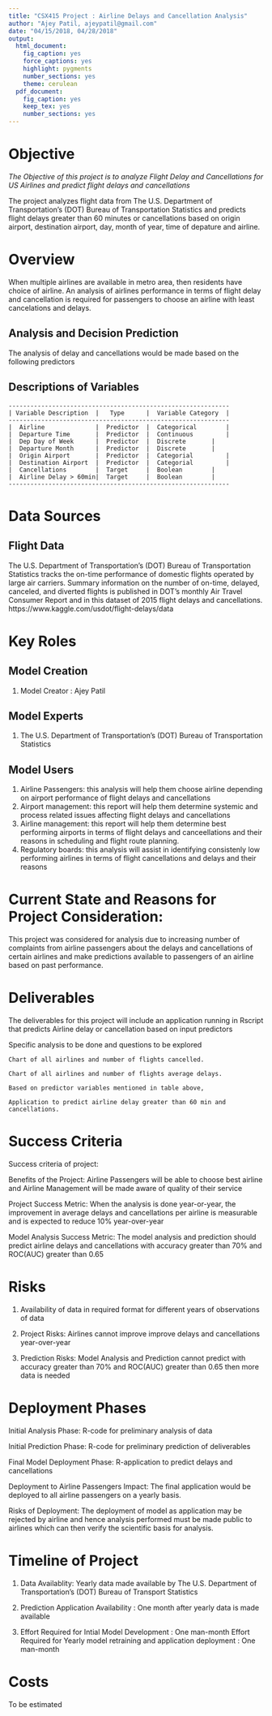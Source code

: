 ```yaml
---
title: "CSX415 Project : Airline Delays and Cancellation Analysis"
author: "Ajey Patil, ajeypatil@gmail.com"
date: "04/15/2018, 04/28/2018"
output:
  html_document:
    fig_caption: yes
    force_captions: yes
    highlight: pygments
    number_sections: yes
    theme: cerulean
  pdf_document:
    fig_caption: yes
    keep_tex: yes
    number_sections: yes
---
```



# Objective

*The Objective of this project is to analyze Flight Delay and Cancellations  for US Airlines and predict flight delays and cancellations *

The project analyzes flight data from The U.S. Department of Transportation's (DOT) Bureau of Transportation Statistics and predicts flight delays greater than 60 minutes or cancellations based on origin airport, destination airport, day, month of year, time of depature and airline.

# Overview

When multiple airlines are available in metro area, then residents have choice of airline. An analysis of airlines performance   in terms of flight delay and cancellation is required for passengers to choose an airline with least cancelations and delays.

## Analysis and Decision Prediction
The analysis of delay and cancellations would be made based on the following predictors

## Descriptions of Variables

    -------------------------------------------------------------
    | Variable Description  |   Type      |  Variable Category  |
    -------------------------------------------------------------
    |  Airline              |  Predictor  |  Categorical        |
    |  Departure Time       |  Predictor  |  Continuous         |
    |  Dep Day of Week      |  Predictor  |  Discrete		|
    |  Departure Month      |  Predictor  |  Discrete		|
    |  Origin Airport       |  Predictor  |  Categorial         |
    |  Destination Airport  |  Predictor  |  Categorial         | 
    |  Cancellations        |  Target     |  Boolean		|
    |  Airline Delay > 60min|  Target     |  Boolean		|
    -------------------------------------------------------------
    
# Data Sources

## Flight Data
The U.S. Department of Transportation's (DOT) Bureau of Transportation Statistics tracks the on-time performance of domestic flights operated by large air carriers. Summary information on the number of on-time, delayed, canceled, and diverted flights is published in DOT's monthly Air Travel Consumer Report and in this dataset of 2015 flight delays and cancellations. https://www.kaggle.com/usdot/flight-delays/data

# Key Roles
## Model Creation
1. Model Creator : Ajey Patil

## Model Experts
1. The U.S. Department of Transportation's (DOT) Bureau of Transportation Statistics

## Model Users
1. Airline Passengers: this analysis will help them choose airline    depending on airport performance of flight delays and cancellations 
2. Airport management: this report will help them determine systemic and process  related issues affecting flight delays and cancellations 
3. Airline management: this report will help them determine best performing  airports in terms of flight delays and canceellations and their reasons  in scheduling and flight route planning.
4. Regulatory boards: this analysis will assist in identifying consistenly  low performing airlines in terms of flight cancellations and delays and   their reasons 

# Current State and Reasons for Project Consideration:
This project was considered for analysis due to increasing number of complaints from airline passengers
about the delays and cancellations of certain airlines and make predictions available to passengers of
an airline based on past performance.


# Deliverables
The deliverables for this project will include an application running in Rscript
that predicts Airline delay or cancellation based on input predictors

Specific analysis to be done and questions to be explored

    Chart of all airlines and number of flights cancelled.

    Chart of all airlines and number of flights average delays.

    Based on predictor variables mentioned in table above,
 
    Application to predict airline delay greater than 60 min and cancellations.

# Success Criteria

Success criteria of project:

Benefits of the Project:
Airline Passengers will be able to choose best airline and
Airline Management will be made aware of quality of their service

Project Success Metric:
When the analysis is done year-or-year, the improvement in average delays and cancellations
per airline is measurable and is expected to reduce 10% year-over-year

Model Analysis Success Metric:
The model analysis and prediction should predict airline delays and cancellations
with accuracy greater than 70% and ROC(AUC) greater than 0.65

# Risks

1. Availability of data in required format for different years of observations of data

2. Project Risks: Airlines cannot improve improve delays and cancellations year-over-year

3. Prediction Risks: Model Analysis and Prediction cannot predict with accuracy greater than 70% and 
  ROC(AUC) greater than 0.65 then more data is needed
  
# Deployment Phases

Initial Analysis Phase: R-code for preliminary analysis of data

Initial Prediction Phase: R-code for preliminary prediction of deliverables

Final Model Deployment Phase: R-application to predict delays and cancellations

Deployment to Airline Passengers Impact:
The final application would be deployed to all airline passengers 
on a yearly basis.

Risks of Deployment:
The deployment of model as application may be rejected by airline
and hence analysis performed must be made public to airlines which
can then verify the scientific basis for analysis.

# Timeline of Project

1. Data Availablity: Yearly data made available by The U.S. Department of 
Transportation's (DOT) Bureau of Transport Statistics

2. Prediction Application Availability : One month after yearly data is made available

3. Effort Required for Intial Model Development : One man-month
   Effort Required for Yearly model retraining and application deployment : One man-month

# Costs

To be estimated

